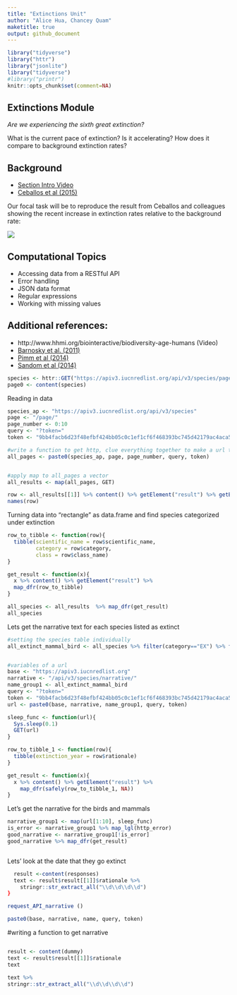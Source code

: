 ```yaml
---
title: "Extinctions Unit"
author: "Alice Hua, Chancey Quam"
maketitle: true
output: github_document
---
```




```r
library("tidyverse")
library("httr")
library("jsonlite")
library("tidyverse")
#library("printr")
knitr::opts_chunk$set(comment=NA)
```



## Extinctions Module

_Are we experiencing the sixth great extinction?_  

What is the current pace of extinction? Is it accelerating? How does it compare to background extinction rates?

## Background

- [Section Intro Video](https://youtu.be/QsH6ytm89GI)
- [Ceballos et al (2015)](http://doi.org/10.1126/sciadv.1400253)

Our focal task will be to reproduce the result from Ceballos and colleagues showing the recent increase in extinction rates relative to the background rate:

![](https://espm-157.carlboettiger.info/img/extinctions.jpg)


## Computational Topics

- Accessing data from a RESTful API
- Error handling
- JSON data format
- Regular expressions
- Working with missing values

## Additional references:

- http://www.hhmi.org/biointeractive/biodiversity-age-humans (Video)
- [Barnosky et al. (2011)](http://doi.org/10.1038/nature09678)
- [Pimm et al (2014)](http://doi.org/10.1126/science.1246752)
- [Sandom et al (2014)](http://dx.doi.org/10.1098/rspb.2013.3254)

```r
species <- httr::GET("https://apiv3.iucnredlist.org/api/v3/species/page/0?token=9bb4facb6d23f48efbf424bb05c0c1ef1cf6f468393bc745d42179ac4aca5fee")
page0 <- content(species)
```

Reading in data
```r
species_ap <- "https://apiv3.iucnredlist.org/api/v3/species"
page <- "/page/"
page_number <- 0:10
query <- "?token="
token <- "9bb4facb6d23f48efbf424bb05c0c1ef1cf6f468393bc745d42179ac4aca5fee"

#write a function to get http, clue everything together to make a url that iterates over the vector of page_number
all_pages <- paste0(species_ap, page, page_number, query, token)


#apply map to all_pages a vector
all_results <- map(all_pages, GET)
```

```r
row <- all_results[[1]] %>% content() %>% getElement("result") %>% getElement(1)
names(row)
```

Turning data into "rectangle"  as data.frame and find species categorized under extinction
```r
row_to_tibble <- function(row){
  tibble(scientific_name = row$scientific_name, 
         category = row$category, 
         class = row$class_name)
}

get_result <- function(x){
  x %>% content() %>% getElement("result") %>% 
  map_dfr(row_to_tibble)
}

all_species <- all_results  %>% map_dfr(get_result)
all_species
```

Lets get the narrative text for each species listed as extinct
```r
#setting the species table individually
all_extinct_mammal_bird <- all_species %>% filter(category=="EX") %>% filter(class=="MAMMALIA") %>% filter(class=="AVES") %>% pull(scientific_name)


#variables of a url
base <- "https://apiv3.iucnredlist.org"
narrative <- "/api/v3/species/narrative/"
name_group1 <- all_extinct_mammal_bird
query <- "?token="
token <- "9bb4facb6d23f48efbf424bb05c0c1ef1cf6f468393bc745d42179ac4aca5fee"
url <- paste0(base, narrative, name_group1, query, token)

sleep_func <- function(url){
  Sys.sleep(0.1)
  GET(url)
}

row_to_tibble_1 <- function(row){
  tibble(extinction_year = row$rationale)
}

get_result <- function(x){
  x %>% content() %>% getElement("result") %>%
    map_dfr(safely(row_to_tibble_1, NA))
}

```

Let's get the narrative for the birds and mammals
```r
narrative_group1 <- map(url[1:10], sleep_func)
is_error <- narrative_group1 %>% map_lgl(http_error)
good_narrative <- narrative_group1[!is_error]
good_narrative %>% map_dfr(get_result)


```
```r

```

Lets' look at the date that they go extinct
```r
  result <-content(responses)
  text <- result$result[[1]]$rationale %>%
    stringr::str_extract_all("\\d\\d\\d\\d")
}

request_API_narrative ()

```
```r
paste0(base, narrative, name, query, token)
```

#writing a function to get narrative 
```r

```

```r
result <- content(dummy)
text <- result$result[[1]]$rationale
text
```
```r
text %>% 
stringr::str_extract_all("\\d\\d\\d\\d")
```

